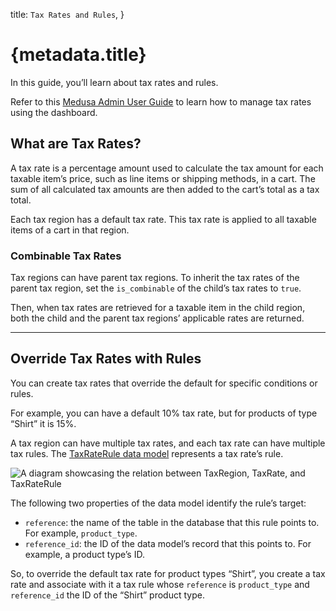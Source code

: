   title: `Tax Rates and Rules`,
}

# {metadata.title}

In this guide, you’ll learn about tax rates and rules.

<Note title="Looking for no-code docs?">

Refer to this [Medusa Admin User Guide](!user-guide!/settings/tax-regions#manage-tax-rate-overrides) to learn how to manage tax rates using the dashboard.

</Note>

## What are Tax Rates?

A tax rate is a percentage amount used to calculate the tax amount for each taxable item’s price, such as line items or shipping methods, in a cart. The sum of all calculated tax amounts are then added to the cart’s total as a tax total.

Each tax region has a default tax rate. This tax rate is applied to all taxable items of a cart in that region.

### Combinable Tax Rates

Tax regions can have parent tax regions. To inherit the tax rates of the parent tax region, set the `is_combinable` of the child’s tax rates to `true`.

Then, when tax rates are retrieved for a taxable item in the child region, both the child and the parent tax regions’ applicable rates are returned.

---

## Override Tax Rates with Rules

You can create tax rates that override the default for specific conditions or rules.

For example, you can have a default 10% tax rate, but for products of type “Shirt” it is 15%.

A tax region can have multiple tax rates, and each tax rate can have multiple tax rules. The [TaxRateRule data model](/references/tax/models/TaxRateRule) represents a tax rate’s rule.

![A diagram showcasing the relation between TaxRegion, TaxRate, and TaxRateRule](https://res.cloudinary.com/dza7lstvk/image/upload/v1711462167/Medusa%20Resources/tax-rate-rule_enzbp2.jpg)

The following two properties of the data model identify the rule’s target:

- `reference`: the name of the table in the database that this rule points to. For example, `product_type`.
- `reference_id`: the ID of the data model’s record that this points to. For example, a product type’s ID.

So, to override the default tax rate for product types “Shirt”, you create a tax rate and associate with it a tax rule whose `reference` is `product_type` and `reference_id` the ID of the “Shirt” product type.
